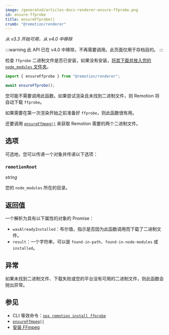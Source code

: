 ```yaml
---
image: /generated/articles-docs-renderer-ensure-ffprobe.png
id: ensure-ffprobe
title: ensureFfprobe()
crumb: "@remotion/renderer"
---
```


_从 v3.3 开始可用，从 v4.0 中移除_

:::warning
此 API 已在 v4.0 中移除，不再需要调用。此页面仅用于存档目的。
:::

检查 `ffprobe` 二进制文件是否已安装，如果没有安装，[将其下载并放入您的 `node_modules` 文件夹](/docs/ffmpeg)。

```ts title="ensure.mjs"
import { ensureFfprobe } from "@remotion/renderer";

await ensureFfprobe();
```

您可能不需要调用此函数。如果尝试渲染且未找到二进制文件，则 Remotion 将自动下载 `ffprobe`。

如果需要在第一次渲染开始之前准备好 `ffprobe`，则此函数很有用。

还要调用 [`ensureFfmpeg()`](/docs/renderer/ensure-ffmpeg) 来获取 Remotion 需要的两个二进制文件。

## 选项

可选地，您可以传递一个对象并传递以下选项：

### `remotionRoot`

_string_

您的 `node_modules` 所在的目录。

## 返回值

一个解析为具有以下属性的对象的 Promise：

- `wasAlreadyInstalled`：布尔值，指示是否因为此函数调用而下载了二进制文件。
- `result`：一个字符串，可以是 `found-in-path`、`found-in-node-modules` 或 `installed`。

## 异常

如果未找到二进制文件、下载失败或您的平台没有可用的二进制文件，则此函数会抛出异常。

## 参见

- CLI 等效命令：[`npx remotion install ffprobe`](/docs/cli/install)
- [`ensureFfmpeg()`](/docs/renderer/ensure-ffmpeg)
- [安装 FFmpeg](/docs/ffmpeg)

